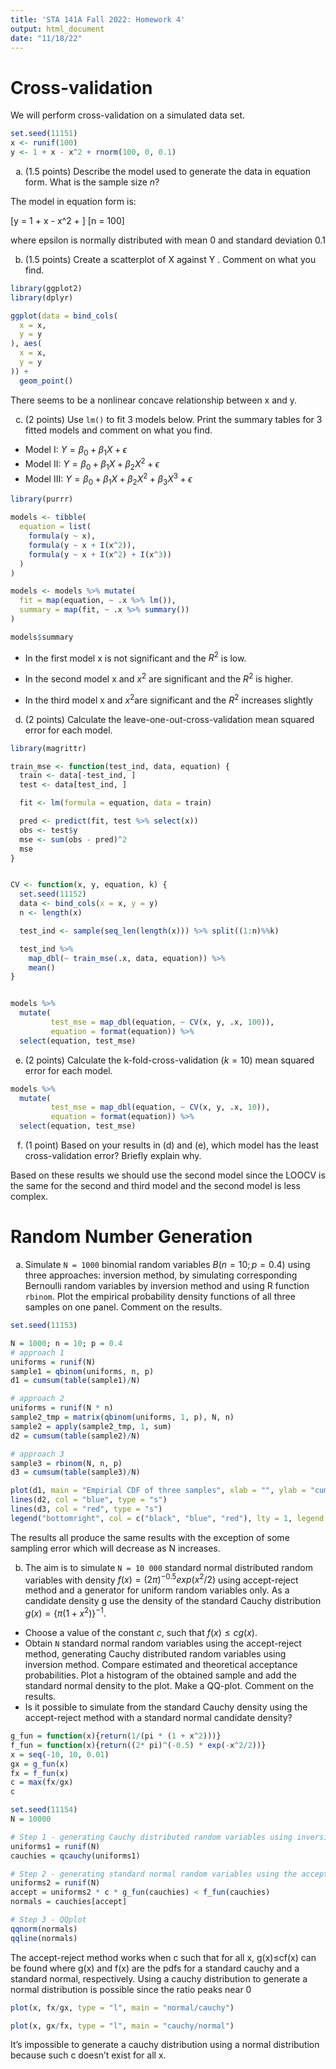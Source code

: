 ```yaml
---
title: 'STA 141A Fall 2022: Homework 4'
output: html_document
date: "11/18/22" 
---
```

# Cross-validation

We will perform cross-validation on a simulated data set.

```r
set.seed(11151)
x <- runif(100)
y <- 1 + x - x^2 + rnorm(100, 0, 0.1)
```

a. (1.5 points) Describe the model used to generate the data in equation form. What is the sample size $n$? 

The model in equation form is: 

\[y = 1 + x - x^2 + \epsilon \]
\[n = 100\]

where epsilon is normally distributed with mean 0 and standard deviation 0.1 

b. (1.5 points) Create a scatterplot of X against Y . Comment on what you find. 


```r
library(ggplot2)
library(dplyr)

ggplot(data = bind_cols(
  x = x,
  y = y
), aes(
  x = x,
  y = y
)) +
  geom_point()
```

There seems to be a nonlinear concave relationship between x and y. 


c. (2 points) Use `lm()` to fit 3 models below. Print the summary tables for 3 fitted models and comment on what you find.

- Model I: $Y = \beta_0 + \beta_1 X + \epsilon$
- Model II: $Y = \beta_0 + \beta_1 X + \beta_2 X^2 + \epsilon$
- Model III: $Y = \beta_0 + \beta_1 X + \beta_2 X^2 + \beta_3 X^3 + \epsilon$

```r
library(purrr)

models <- tibble(
  equation = list(
    formula(y ~ x),
    formula(y ~ x + I(x^2)),
    formula(y ~ x + I(x^2) + I(x^3))
  )
)

models <- models %>% mutate(
  fit = map(equation, ~ .x %>% lm()),
  summary = map(fit, ~ .x %>% summary())
)

models$summary
```

* In the first model x is not significant and the $R^2$ is low.

* In the second model x and $x^2$ are significant and the $R^2$ is higher.

* In the third model x and $x^2$are significant and the $R^2$ increases slightly 


d. (2 points) Calculate the leave-one-out-cross-validation mean squared error for each model.
```r
library(magrittr)

train_mse <- function(test_ind, data, equation) {
  train <- data[-test_ind, ]
  test <- data[test_ind, ]

  fit <- lm(formula = equation, data = train)

  pred <- predict(fit, test %>% select(x))
  obs <- test$y
  mse <- sum(obs - pred)^2 
  mse
}


CV <- function(x, y, equation, k) {
  set.seed(11152)
  data <- bind_cols(x = x, y = y)
  n <- length(x)

  test_ind <- sample(seq_len(length(x))) %>% split((1:n)%%k)

  test_ind %>%
    map_dbl(~ train_mse(.x, data, equation)) %>%
    mean()
}


models %>% 
  mutate(
         test_mse = map_dbl(equation, ~ CV(x, y, .x, 100)),
         equation = format(equation)) %>%
  select(equation, test_mse)
```


e. (2 points) Calculate the k-fold-cross-validation ($k=10$) mean squared error for each model.

```r
models %>%
  mutate(
         test_mse = map_dbl(equation, ~ CV(x, y, .x, 10)),
         equation = format(equation)) %>%
  select(equation, test_mse)
```


f. (1 point) Based on your results in (d) and (e), which model has the least cross-validation error? Briefly explain why.

Based on these results we should use the second model since the LOOCV 
is the same for the second and third model and the second model is less complex. 


# Random Number Generation

a. Simulate `N = 1000` binomial random variables $B(n = 10; p = 0.4)$ using three approaches:  inversion
method, by simulating corresponding Bernoulli random variables by inversion method
and using R function `rbinom`. Plot the empirical probability density functions of all
three samples on one panel. Comment on the results.

```r
set.seed(11153)

N = 1000; n = 10; p = 0.4
# approach 1
uniforms = runif(N)
sample1 = qbinom(uniforms, n, p) 
d1 = cumsum(table(sample1)/N)

# approach 2
uniforms = runif(N * n)
sample2_tmp = matrix(qbinom(uniforms, 1, p), N, n)
sample2 = apply(sample2_tmp, 1, sum)
d2 = cumsum(table(sample2)/N)

# approach 3
sample3 = rbinom(N, n, p)
d3 = cumsum(table(sample3)/N)

plot(d1, main = "Empirial CDF of three samples", xlab = "", ylab = "cumulative probability", type = "s")
lines(d2, col = "blue", type = "s")
lines(d3, col = "red", type = "s")
legend("bottomright", col = c("black", "blue", "red"), lty = 1, legend = paste("sample", 1:3, sep = ""))

```

The results all produce the same results with the exception of some sampling error which will decrease as N increases.



b. The aim is to simulate `N = 10 000` standard normal distributed random variables
with density $f(x) = (2\pi)^{-0.5} exp(x^2/2)$ using accept-reject method and a generator
for uniform random variables only. As a candidate density g use the density of the
standard Cauchy distribution $g(x) = \{\pi(1 + x^2)\}^{-1}$.
- Choose a value of the constant $c$, such that $f(x) \leq cg(x)$. 
- Obtain `N` standard normal random variables using the accept-reject method, generating Cauchy distributed random variables using inversion method. Compare
estimated and theoretical acceptance probabilities. Plot a histogram of the obtained sample and add the standard normal density to the plot. Make a QQ-plot.
Comment on the results.
- Is it possible to simulate from the standard Cauchy density using
the accept-reject method with a standard normal candidate density? 


```r

g_fun = function(x){return(1/(pi * (1 + x^2)))}
f_fun = function(x){return((2* pi)^(-0.5) * exp(-x^2/2))}
x = seq(-10, 10, 0.01)
gx = g_fun(x)
fx = f_fun(x)
c = max(fx/gx) 
c

```

```r

set.seed(11154)
N = 10000

# Step 1 - generating Cauchy distributed random variables using inversion method
uniforms1 = runif(N)
cauchies = qcauchy(uniforms1)

# Step 2 - generating standard normal random variables using the accept-reject method
uniforms2 = runif(N)
accept = uniforms2 * c * g_fun(cauchies) < f_fun(cauchies)
normals = cauchies[accept]

# Step 3 - QQplot
qqnorm(normals)
qqline(normals)
```

The accept-reject method works when c such that for all x, g(x)≤cf(x) can be found where g(x) and f(x) are the pdfs for a standard cauchy and a standard normal, respectively.
Using a cauchy distribution to generate a normal distribution is possible since the ratio peaks near 0


```r
plot(x, fx/gx, type = "l", main = "normal/cauchy")
```

```r
plot(x, gx/fx, type = "l", main = "cauchy/normal")
```

It’s impossible to generate a cauchy distribution using a normal distribution 
because such c doesn’t exist for all x.




























